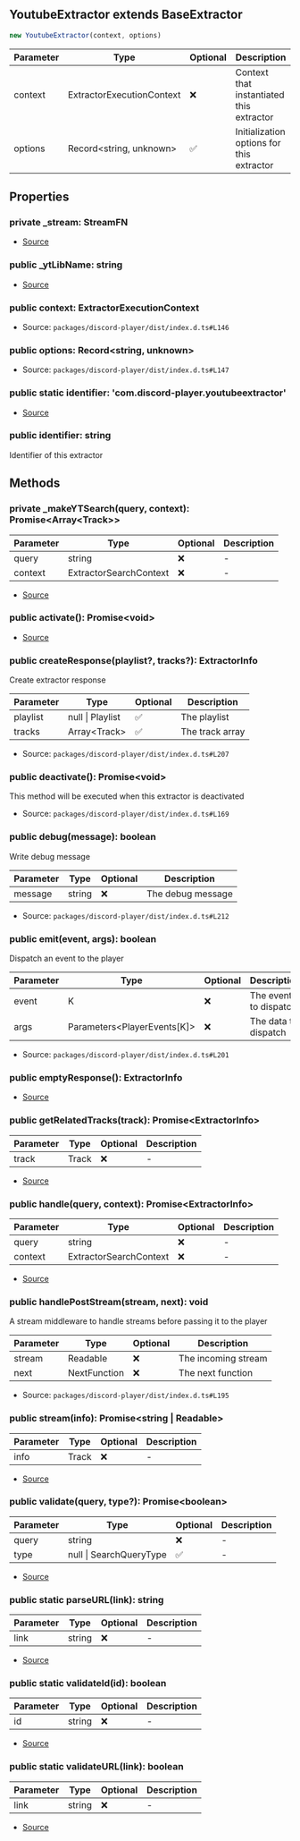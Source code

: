 ## YoutubeExtractor extends BaseExtractor

```typescript
new YoutubeExtractor(context, options)
```
| Parameter | Type | Optional | Description |
| ----------- | ----------- | ----------- | ----------- |
| context | ExtractorExecutionContext | ❌ | Context that instantiated this extractor |
| options | Record\<string, unknown> | ✅ | Initialization options for this extractor |

## Properties
### private  _stream: StreamFN
- [Source](https://github.com/Androz2091/discord-player/blob/1a12f69/packages/extractor/src/extractors/YoutubeExtractor.ts#L24)
### public  _ytLibName: string
- [Source](https://github.com/Androz2091/discord-player/blob/1a12f69/packages/extractor/src/extractors/YoutubeExtractor.ts#L25)
### public  context: ExtractorExecutionContext
- Source: `packages/discord-player/dist/index.d.ts#L146`
### public  options: Record\<string, unknown>
- Source: `packages/discord-player/dist/index.d.ts#L147`
### public static identifier: 'com.discord\-player.youtubeextractor'
- [Source](https://github.com/Androz2091/discord-player/blob/1a12f69/packages/extractor/src/extractors/YoutubeExtractor.ts#L23)
### public  identifier: string
Identifier of this extractor
## Methods
### private  _makeYTSearch(query, context): Promise\<Array\<Track>>
| Parameter | Type | Optional | Description |
| ----------- | ----------- | ----------- | ----------- |
| query | string | ❌ | - |
| context | ExtractorSearchContext | ❌ | - |


- [Source](https://github.com/Androz2091/discord-player/blob/1a12f69/packages/extractor/src/extractors/YoutubeExtractor.ts#L133)
### public  activate(): Promise\<void>
- [Source](https://github.com/Androz2091/discord-player/blob/1a12f69/packages/extractor/src/extractors/YoutubeExtractor.ts#L27)
### public  createResponse(playlist?, tracks?): ExtractorInfo
Create extractor response




| Parameter | Type | Optional | Description |
| ----------- | ----------- | ----------- | ----------- |
| playlist | null \| Playlist | ✅ | The playlist |
| tracks | Array\<Track> | ✅ | The track array |


- Source: `packages/discord-player/dist/index.d.ts#L207`
### public  deactivate(): Promise\<void>
This method will be executed when this extractor is deactivated





- Source: `packages/discord-player/dist/index.d.ts#L169`
### public  debug(message): boolean
Write debug message




| Parameter | Type | Optional | Description |
| ----------- | ----------- | ----------- | ----------- |
| message | string | ❌ | The debug message |


- Source: `packages/discord-player/dist/index.d.ts#L212`
### public  emit(event, args): boolean
Dispatch an event to the player




| Parameter | Type | Optional | Description |
| ----------- | ----------- | ----------- | ----------- |
| event | K | ❌ | The event to dispatch |
| args | Parameters\<PlayerEvents\[K]> | ❌ | The data to dispatch |


- Source: `packages/discord-player/dist/index.d.ts#L201`
### public  emptyResponse(): ExtractorInfo
- [Source](https://github.com/Androz2091/discord-player/blob/1a12f69/packages/extractor/src/extractors/YoutubeExtractor.ts#L201)
### public  getRelatedTracks(track): Promise\<ExtractorInfo>
| Parameter | Type | Optional | Description |
| ----------- | ----------- | ----------- | ----------- |
| track | Track | ❌ | - |


- [Source](https://github.com/Androz2091/discord-player/blob/1a12f69/packages/extractor/src/extractors/YoutubeExtractor.ts#L161)
### public  handle(query, context): Promise\<ExtractorInfo>
| Parameter | Type | Optional | Description |
| ----------- | ----------- | ----------- | ----------- |
| query | string | ❌ | - |
| context | ExtractorSearchContext | ❌ | - |


- [Source](https://github.com/Androz2091/discord-player/blob/1a12f69/packages/extractor/src/extractors/YoutubeExtractor.ts#L46)
### public  handlePostStream(stream, next): void
A stream middleware to handle streams before passing it to the player




| Parameter | Type | Optional | Description |
| ----------- | ----------- | ----------- | ----------- |
| stream | Readable | ❌ | The incoming stream |
| next | NextFunction | ❌ | The next function |


- Source: `packages/discord-player/dist/index.d.ts#L195`
### public  stream(info): Promise\<string \| Readable>
| Parameter | Type | Optional | Description |
| ----------- | ----------- | ----------- | ----------- |
| info | Track | ❌ | - |


- [Source](https://github.com/Androz2091/discord-player/blob/1a12f69/packages/extractor/src/extractors/YoutubeExtractor.ts#L205)
### public  validate(query, type?): Promise\<boolean>
| Parameter | Type | Optional | Description |
| ----------- | ----------- | ----------- | ----------- |
| query | string | ❌ | - |
| type | null \| SearchQueryType | ✅ | - |


- [Source](https://github.com/Androz2091/discord-player/blob/1a12f69/packages/extractor/src/extractors/YoutubeExtractor.ts#L33)
### public static parseURL(link): string
| Parameter | Type | Optional | Description |
| ----------- | ----------- | ----------- | ----------- |
| link | string | ❌ | - |


- [Source](https://github.com/Androz2091/discord-player/blob/1a12f69/packages/extractor/src/extractors/YoutubeExtractor.ts#L241)
### public static validateId(id): boolean
| Parameter | Type | Optional | Description |
| ----------- | ----------- | ----------- | ----------- |
| id | string | ❌ | - |


- [Source](https://github.com/Androz2091/discord-player/blob/1a12f69/packages/extractor/src/extractors/YoutubeExtractor.ts#L237)
### public static validateURL(link): boolean
| Parameter | Type | Optional | Description |
| ----------- | ----------- | ----------- | ----------- |
| link | string | ❌ | - |


- [Source](https://github.com/Androz2091/discord-player/blob/1a12f69/packages/extractor/src/extractors/YoutubeExtractor.ts#L228)